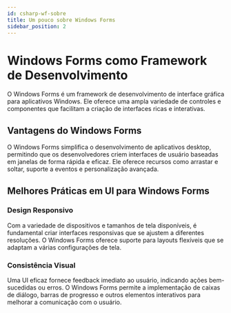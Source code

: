 ```yaml
---
id: csharp-wf-sobre
title: Um pouco sobre Windows Forms
sidebar_position: 2
---
```


# Windows Forms como Framework de Desenvolvimento

O Windows Forms é um framework de desenvolvimento de interface gráfica para aplicativos Windows. Ele oferece uma ampla variedade de controles e componentes que facilitam a criação de interfaces ricas e interativas.

## Vantagens do Windows Forms

O Windows Forms simplifica o desenvolvimento de aplicativos desktop, permitindo que os desenvolvedores criem interfaces de usuário baseadas em janelas de forma rápida e eficaz. Ele oferece recursos como arrastar e soltar, suporte a eventos e personalização avançada.

## Melhores Práticas em UI para Windows Forms

### Design Responsivo

Com a variedade de dispositivos e tamanhos de tela disponíveis, é fundamental criar interfaces responsivas que se ajustem a diferentes resoluções. O Windows Forms oferece suporte para layouts flexíveis que se adaptam a várias configurações de tela.

### Consistência Visual

Uma UI eficaz fornece feedback imediato ao usuário, indicando ações bem-sucedidas ou erros. O Windows Forms permite a implementação de caixas de diálogo, barras de progresso e outros elementos interativos para melhorar a comunicação com o usuário.

